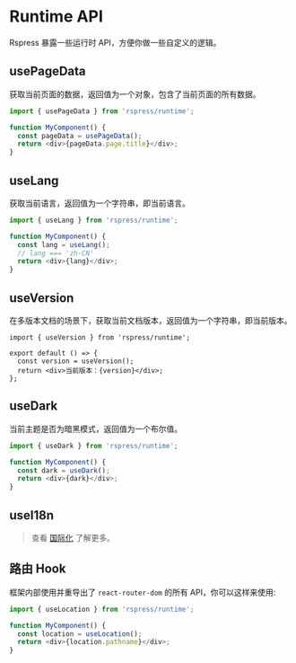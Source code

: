 # Runtime API

Rspress 暴露一些运行时 API，方便你做一些自定义的逻辑。

## usePageData

获取当前页面的数据，返回值为一个对象，包含了当前页面的所有数据。

```js
import { usePageData } from 'rspress/runtime';

function MyComponent() {
  const pageData = usePageData();
  return <div>{pageData.page.title}</div>;
}
```

## useLang

获取当前语言，返回值为一个字符串，即当前语言。

```js
import { useLang } from 'rspress/runtime';

function MyComponent() {
  const lang = useLang();
  // lang === 'zh-CN'
  return <div>{lang}</div>;
}
```

## useVersion

在多版本文档的场景下，获取当前文档版本，返回值为一个字符串，即当前版本。

```tsx
import { useVersion } from 'rspress/runtime';

export default () => {
  const version = useVersion();
  return <div>当前版本：{version}</div>;
};
```

## useDark

当前主题是否为暗黑模式，返回值为一个布尔值。

```js
import { useDark } from 'rspress/runtime';

function MyComponent() {
  const dark = useDark();
  return <div>{dark}</div>;
}
```

## useI18n


<UseI18n />

> 查看 [国际化](/guide/default-theme/i18n) 了解更多。

## 路由 Hook

框架内部使用并重导出了 `react-router-dom` 的所有 API，你可以这样来使用:

```ts
import { useLocation } from 'rspress/runtime';

function MyComponent() {
  const location = useLocation();
  return <div>{location.pathname}</div>;
}
```
